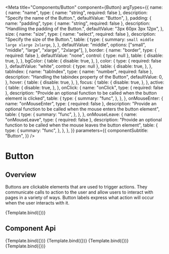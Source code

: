 
<Meta
  title="Components/Button"
  component={Button}
  argTypes={{
    name: {
      name: "name",
      type: { name: "string", required: false },
      description: "Specify the name of the Button.",
      defaultValue: "Button",
    },
    padding: {
      name: "padding",
      type: { name: "string", required: false },
      description: "Handliing the padding of the Button.",
      defaultValue: "3px 60px 3px 12px",
    },
    size: {
      name: "size",
      type: { name: "select", required: false },
      description: "Specify the size of the Button.",
      table: {
        type: {
          summary: `small middle large xlarge 2xlarge`,
        },
      },
      defaultValue: "middle",
      options: ["small", "middle", "large", "xlarge", "2xlarge"],
    },
    border: {
      name: "border",
      type: { required: false },
      defaultValue: "none",
      control: { type: null },
      table: {
        disable: true,
      },
    },
    bgColor: {
      table: {
        disable: true,
      },
    },
    color: {
      type: { required: false },
      defaultValue: "white",
      control: { type: null },
      table: {
        disable: true,
      },
    },
    tabIndex: {
      name: "tabIndex",
      type: { name: "number", required: false },
      description: "Handling the tabindex property of the Button",
      defaultValue: 0,
    },
    hover: {
      table: {
        disable: true,
      },
    },
    focus: {
      table: {
        disable: true,
      },
    },
    active: {
      table: {
        disable: true,
      },
    },
    onClick: {
      name: "onClick",
      type: { required: false },
      description:
        "Provide an optional function to be called when the button element is clicked",
      table: {
        type: {
          summary: "func",
        },
      },
    },
    onMouseEnter: {
      name: "onMouseEnter",
      type: { required: false },
      description:
        "Provide an optional function to be called when the mouse enters the button element",
      table: {
        type: {
          summary: "func",
        },
      },
    },
    onMouseLeave: {
      name: "onMouseLeave",
      type: { required: false },
      description:
        "Provide an optional function to be called when the mouse leaves the button element",
      table: {
        type: {
          summary: "func",
        },
      },
    },
  }}
  parameters={{
    componentSubtitle: "Button",
  }}
/>

# Button

## Overview

Buttons are clickable elements that are used to trigger actions. They communicate calls to action to the user and allow users to interact with pages in a variety of ways. Button labels express what action will occur when the user interacts with it.


<Canvas>
  <Story
    name="Default"
    args={{
      kind: "default",
    }}
  >
    {Template.bind({})}
  </Story>
</Canvas>

## Component Api

<ArgsTable story="Default" />

<Canvas>
  <Story
    name="Danger"
    args={{
      kind: "danger",
    }}
  >
    {Template.bind({})}
  </Story>
</Canvas>

<Canvas>
  <Story
    name="Ghost"
    args={{
      kind: "ghost",
    }}
  >
    {Template.bind({})}
  </Story>
</Canvas>

<Canvas>
  <Story
    name="Secondary"
    args={{
      kind: "secondary",
    }}
  >
    {Template.bind({})}
  </Story>
</Canvas>

<Canvas>
  <Story
    name="Tertiary"
    args={{
      kind: "tertiary",
    }}
  >
    {Template.bind({})}
  </Story>
</Canvas>
